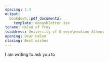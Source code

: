 ```yaml
---
spacing: 1.4
output:
  bookdown::pdf_document2:
    template: monashletter.tex
toname: Helen of Troy
toaddress: University of Greece\newline Athens
opening: Dear Helen
closing: Best wishes
---
```


I am writing to ask you to \dots

